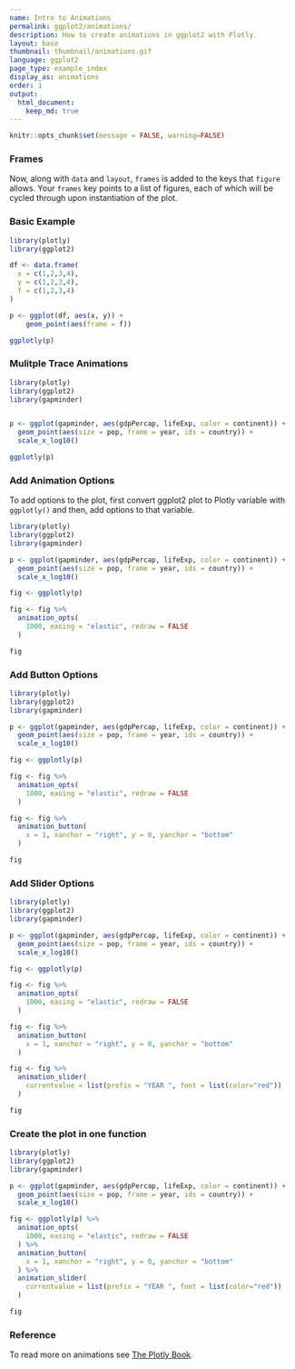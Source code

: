 ```yaml
---
name: Intro to Animations
permalink: ggplot2/animations/
description: How to create animations in ggplot2 with Plotly.
layout: base
thumbnail: thumbnail/animations.gif
language: ggplot2
page_type: example_index
display_as: animations
order: 1
output:
  html_document:
    keep_md: true
---
```


```r
knitr::opts_chunk$set(message = FALSE, warning=FALSE)
```
### Frames

Now, along with `data` and `layout`, `frames` is added to the keys that `figure` allows. Your `frames` key points to a list of figures, each of which will be cycled through upon instantiation of the plot.

### Basic Example

```r
library(plotly)
library(ggplot2)

df <- data.frame(
  x = c(1,2,3,4), 
  y = c(1,2,3,4), 
  f = c(1,2,3,4)
)

p <- ggplot(df, aes(x, y)) +
    geom_point(aes(frame = f))

ggplotly(p)
```

### Mulitple Trace Animations

```r
library(plotly)
library(ggplot2)
library(gapminder)


p <- ggplot(gapminder, aes(gdpPercap, lifeExp, color = continent)) +
  geom_point(aes(size = pop, frame = year, ids = country)) +
  scale_x_log10()

ggplotly(p)
```

### Add Animation Options

To add options to the plot, first convert ggplot2 plot to Plotly variable with `ggplotly()` and then, add options to that variable.

```r
library(plotly)
library(ggplot2)
library(gapminder)

p <- ggplot(gapminder, aes(gdpPercap, lifeExp, color = continent)) +
  geom_point(aes(size = pop, frame = year, ids = country)) +
  scale_x_log10()

fig <- ggplotly(p)

fig <- fig %>% 
  animation_opts(
    1000, easing = "elastic", redraw = FALSE
  )

fig
```

### Add Button Options

```r
library(plotly)
library(ggplot2)
library(gapminder)

p <- ggplot(gapminder, aes(gdpPercap, lifeExp, color = continent)) +
  geom_point(aes(size = pop, frame = year, ids = country)) +
  scale_x_log10()

fig <- ggplotly(p)

fig <- fig %>% 
  animation_opts(
    1000, easing = "elastic", redraw = FALSE
  )

fig <- fig %>% 
  animation_button(
    x = 1, xanchor = "right", y = 0, yanchor = "bottom"
  )

fig
```

### Add Slider Options

```r
library(plotly)
library(ggplot2)
library(gapminder)

p <- ggplot(gapminder, aes(gdpPercap, lifeExp, color = continent)) +
  geom_point(aes(size = pop, frame = year, ids = country)) +
  scale_x_log10()

fig <- ggplotly(p)

fig <- fig %>% 
  animation_opts(
    1000, easing = "elastic", redraw = FALSE
  )

fig <- fig %>% 
  animation_button(
    x = 1, xanchor = "right", y = 0, yanchor = "bottom"
  )

fig <- fig %>%
  animation_slider(
    currentvalue = list(prefix = "YEAR ", font = list(color="red"))
  )

fig
```

### Create the plot in one function

```r
library(plotly)
library(ggplot2)
library(gapminder)

p <- ggplot(gapminder, aes(gdpPercap, lifeExp, color = continent)) +
  geom_point(aes(size = pop, frame = year, ids = country)) +
  scale_x_log10()

fig <- ggplotly(p) %>% 
  animation_opts(
    1000, easing = "elastic", redraw = FALSE
  ) %>% 
  animation_button(
    x = 1, xanchor = "right", y = 0, yanchor = "bottom"
  ) %>%
  animation_slider(
    currentvalue = list(prefix = "YEAR ", font = list(color="red"))
  )

fig
```

### Reference 

To read more on animations see [The Plotly Book](https://cpsievert.github.io/plotly_book/key-frame-animations.html).
